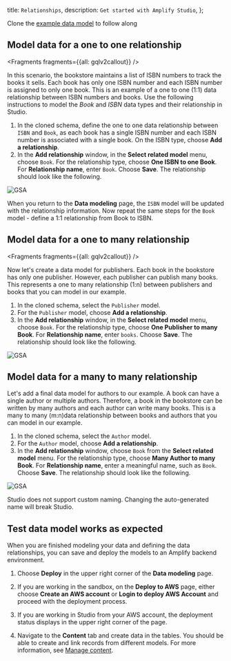   title: `Relationships`,
  description: `Get started with Amplify Studio`,
};

<Callout warning>

Clone the [example data model](/console/data/data-model#data-modeling-example) to follow along

</Callout>

## Model data for a one to one relationship

<Fragments fragments={{all: gqlv2callout}} />

 In this scenario, the bookstore maintains a list of ISBN numbers to track the books it sells. Each book has only one ISBN number and each ISBN number is assigned to only one book. This is an example of a one to one (1:1) data relationship between ISBN numbers and books. Use the following instructions to model the *Book* and *ISBN* data types and their relationship in Studio. 

1. In the cloned schema, define the one to one data relationship between `ISBN` and `Book`, as each book has a single ISBN number and each ISBN number is associated with a single book. On the ISBN type, choose **Add a relationship**. 
1. In the **Add relationship** window, in the **Select related model** menu, choose `Book`. For the relationship type, choose **One ISBN to one Book**. For **Relationship name**, enter `Book`. Choose **Save**. The relationship should look like the following.

![GSA](/images/console/3_createOnetooneRelationship.png)

When you return to the **Data modeling** page, the `ISBN` model will be updated with the relationship information. Now repeat the same steps for the `Book` model - define a 1:1 relationship from Book to ISBN.

## Model data for a one to many relationship

<Fragments fragments={{all: gqlv2callout}} />

Now let's create a data model for publishers. Each book in the bookstore has only one publisher. However, each publisher can publish many books. This represents a one to many relationship (1:n) between publishers and books that you can model in our example.

1. In the cloned schema, select the `Publisher` model.
1. For the `Publisher` model, choose **Add a relationship**.
1. In the **Add relationship** window, in the **Select related model** menu, choose `Book`. For the relationship type, choose **One Publisher to many Book**. For **Relationship name**, enter `books`. Choose **Save**. The relationship should look like the following.

![GSA](/images/console/5_onetomanyCardinality.png)

## Model data for a many to many relationship

Let's add a final data model for authors to our example. A book can have a single author or multiple authors. Therefore, a book in the bookstore can be written by many authors and each author can write many books. This is a many to many (m:n)data relationship between books and authors that you can model in our example.

1. In the cloned schema, select the `Author` model.
4. For the `Author` model, choose **Add a relationship**.
5. In the **Add relationship** window, choose `Book` from the **Select related model** menu. For the relationship type, choose **Many Author to many Book**. For **Relationship name**, enter a meaningful name, such as `Book`. Choose **Save**. The relationship should look like the following.

![GSA](/images/console/6_manytomanyCardinality.png)

<Callout warning>
Studio does not support custom naming. Changing the auto-generated name will break Studio.
</Callout>

## Test data model works as expected

When you are finished modeling your data and defining the data relationships, you can save and deploy the models to an Amplify backend environment.

1. Choose **Deploy** in the upper right corner of the **Data modeling** page.

2. If you are working in the sandbox, on the **Deploy to AWS** page, either choose **Create an AWS account** or **Login to deploy AWS Account** and proceed with the deployment process.

3. If you are working in Studio from your AWS account, the deployment status displays in the upper right corner of the page.

4. Navigate to the **Content** tab and create data in the tables. You should be able to create and link records from different models. For more information, see [Manage content](/console/data/content-management).
